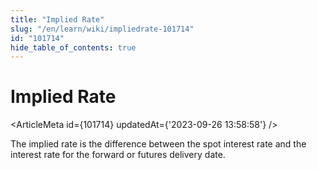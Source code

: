 ```yaml
---
title: "Implied Rate"
slug: "/en/learn/wiki/impliedrate-101714"
id: "101714"
hide_table_of_contents: true
---
```



# Implied Rate

<ArticleMeta id={101714} updatedAt={'2023-09-26 13:58:58'} />
<div className='border-solid border-b border-t-0 my-4 border-[var(--ifm-color-gray-300)]' />

The implied rate is the difference between the spot interest rate and the interest rate for the forward or futures delivery date.

